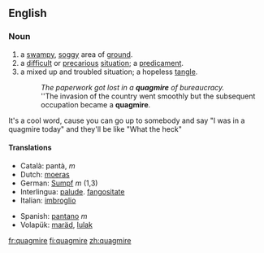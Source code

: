 ==English==
===Noun===
{{en-noun|quagmire|quagmires}}
#a [[swampy]], [[soggy]] area of [[ground]].
#a [[difficult]] or [[precarious]] [[situation]]; a [[predicament]].
#a mixed up and troubled situation; a hopeless [[tangle]].
#:''The paperwork got lost in a '''quagmire''' of bureaucracy.''
#:''The invasion of the country went smoothly but the subsequent occupation became a '''quagmire'''.
It's a cool word, cause you can go up to somebody and say "I was in a quagmire today" and they'll be like "What the heck"
==== Translations ====
{{top}}
*Català: pantà, ''m''
*Dutch: [[moeras]]
*German: [[Sumpf]] ''m'' (1,3)
*Interlingua: [[palude]]. [[fangositate]]
*Italian: [[imbroglio]]
{{mid}}
*Spanish: [[pantano]] ''m''
*Volapük: [[maräd]], [[lulak]]
{{bottom}}

[[fr:quagmire]]
[[fi:quagmire]]
[[zh:quagmire]]